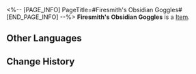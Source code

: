 <%-- [PAGE_INFO]
PageTitle=#Firesmith's Obsidian Goggles#
[END_PAGE_INFO] --%>
{{Item Infobox
|id          = 51071
|image       = Item Firesmith's Obsidian Goggles.png
|type        = 
|invCategory = Relics
|rarity      = 4
|effect      = 
|description = Protective goggles crafted from dark-black fire crystals. Through these lenses, even the flurry of intense sparks becomes a mosaic of dull shadows.
|source1     = [[Cavern of Corrosion: Stargazer Navalia]]
}}
'''Firesmith's Obsidian Goggles''' is a [[Item]].

==Other Languages==
{{Other Languages
|en   = Firesmith's Obsidian Goggles
|zhs  = 火匠的黑曜目镜
|zht  = 火匠的黑曜目鏡
|ja   = 火匠の黒曜レンズ
|ko   = 화장(火匠)의 흑요석 고글
|es   = Lentes de obsidiana del forjador
|fr   = Lunettes d'obsidienne de Forgefeu
|ru   = Обсидиановые очки кузнеца
|th   = Firesmith's Obsidian Goggles
|vi   = Kính Đen Của Thợ Rèn Lửa
|de   = Obsidianbrille des Feuerschmieds
|id   = Firesmith's Obsidian Goggles
|pt   = Óculos de Obsidiana do Artesão de Fogo
}}

==Change History==
{{Change History|1.0}}
